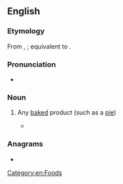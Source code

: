 ==English==

===Etymology===
From {{inh|en|enm|bake mete}}, {{m|enm|baken mete}}; equivalent to {{compound|en|baken|meat}}.

===Pronunciation===
* {{IPA|en|/ˈbeɪkˌmiːt/}}

===Noun===
{{en-noun}}

# {{lb|en|obsolete}} Any [[baked]] product (such as a [[pie]])
#* {{RQ:Authorized Version|Gen|40|17|passage=And in the vppermoſt baſket there was of all maner of †bake-meats foꝛ Pharaoh,and the birds did eat them out of the baſket vpon my head.}}

===Anagrams===
* {{anagrams|en|a=aabeekmt|makebate}}

[[Category:en:Foods]]